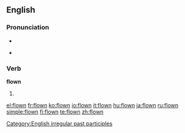 ==English==

===Pronunciation===
* {{IPA|/'flɔʊn/}}
* {{audio|en-us-flown.ogg|Audio (US)}}
*: {{rhymes|əʊn}}

===Verb===
'''flown'''

# {{past participle of|[[fly]]}}

[[Category:English irregular past participles]]

[[el:flown]]
[[fr:flown]]
[[ko:flown]]
[[io:flown]]
[[it:flown]]
[[hu:flown]]
[[ja:flown]]
[[ru:flown]]
[[simple:flown]]
[[fi:flown]]
[[te:flown]]
[[zh:flown]]